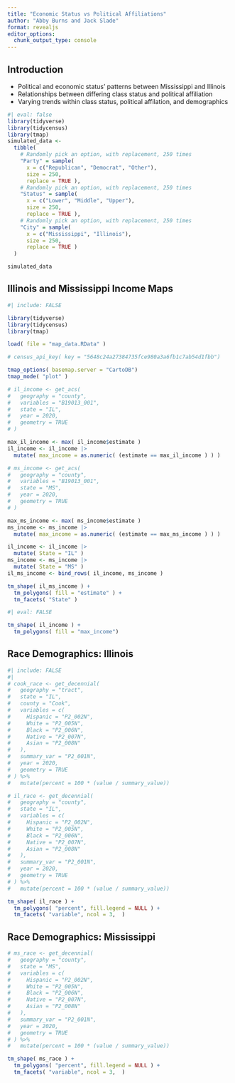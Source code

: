 ```yaml
---
title: "Economic Status vs Political Affiliations"
author: "Abby Burns and Jack Slade"
format: revealjs
editor_options: 
  chunk_output_type: console
---
```


## Introduction
* Political and economic status’ patterns between Mississippi and Illinois
* Relationships between differing class status and political affiliation
* Varying trends within class status, political affilation, and demographics



<!-- ## simulated data -->

```r
#| eval: false
library(tidyverse)
library(tidycensus)
library(tmap)
simulated_data <-
  tibble(
    # Randomly pick an option, with replacement, 250 times
    "Party" = sample(
      x = c("Republican", "Democrat", "Other"),
      size = 250,
      replace = TRUE ),
    # Randomly pick an option, with replacement, 250 times
    "Status" = sample(
      x = c("Lower", "Middle", "Upper"),
      size = 250,
      replace = TRUE ),
    # Randomly pick an option, with replacement, 250 times
    "City" = sample(
      x = c("Mississippi", "Illinois"),
      size = 250,
      replace = TRUE )
  )

simulated_data
```

## Illinois and Mississippi Income Maps

```r
#| include: FALSE

library(tidyverse)
library(tidycensus)
library(tmap)

load( file = "map_data.RData" )

# census_api_key( key = "5648c24a27384735fce980a3a6fb1c7ab54d1fbb")

tmap_options( basemap.server = "CartoDB")
tmap_mode( "plot" )

# il_income <- get_acs(
#   geography = "county",
#   variables = "B19013_001",
#   state = "IL",
#   year = 2020,
#   geometry = TRUE
# )

max_il_income <- max( il_income$estimate )
il_income <- il_income |>
  mutate( max_income = as.numeric( (estimate == max_il_income ) ) )

# ms_income <- get_acs(
#   geography = "county",
#   variables = "B19013_001",
#   state = "MS",
#   year = 2020,
#   geometry = TRUE
# )

max_ms_income <- max( ms_income$estimate )
ms_income <- ms_income |>
  mutate( max_income = as.numeric( (estimate == max_ms_income ) ) )

il_income <- il_income |>
  mutate( State = "IL" )
ms_income <- ms_income |> 
  mutate( State = "MS" )
il_ms_income <- bind_rows( il_income, ms_income )

```

```r

tm_shape( il_ms_income ) +
  tm_polygons( fill = "estimate" ) +
  tm_facets( "State" )

```

```r
#| eval: FALSE

tm_shape( il_income ) +
  tm_polygons( fill = "max_income")
```

## Race Demographics: Illinois 
```r
#| include: FALSE
#| 
# cook_race <- get_decennial(
#   geography = "tract",
#   state = "IL",
#   county = "Cook",
#   variables = c(
#     Hispanic = "P2_002N",
#     White = "P2_005N",
#     Black = "P2_006N",
#     Native = "P2_007N",
#     Asian = "P2_008N"
#   ),
#   summary_var = "P2_001N",
#   year = 2020,
#   geometry = TRUE
# ) %>%
#   mutate(percent = 100 * (value / summary_value))

```

```r

# il_race <- get_decennial(
#   geography = "county",
#   state = "IL",
#   variables = c(
#     Hispanic = "P2_002N",
#     White = "P2_005N",
#     Black = "P2_006N",
#     Native = "P2_007N",
#     Asian = "P2_008N"
#   ),
#   summary_var = "P2_001N",
#   year = 2020,
#   geometry = TRUE
# ) %>%
#   mutate(percent = 100 * (value / summary_value))

tm_shape( il_race ) +
  tm_polygons( "percent", fill.legend = NULL ) +
  tm_facets( "variable", ncol = 3,  )

```

## Race Demographics: Mississippi 

```r
# ms_race <- get_decennial(
#   geography = "county",
#   state = "MS",
#   variables = c(
#     Hispanic = "P2_002N",
#     White = "P2_005N",
#     Black = "P2_006N",
#     Native = "P2_007N",
#     Asian = "P2_008N"
#   ),
#   summary_var = "P2_001N",
#   year = 2020,
#   geometry = TRUE
# ) %>%
#   mutate(percent = 100 * (value / summary_value))

tm_shape( ms_race ) +
  tm_polygons( "percent", fill.legend = NULL ) +
  tm_facets( "variable", ncol = 3,  )
```


